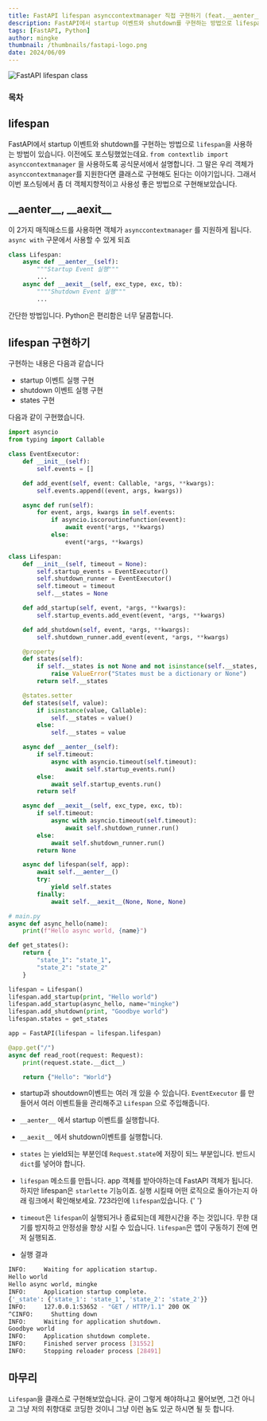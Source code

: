 ```yaml
---
title: FastAPI lifespan asynccontextmanager 직접 구현하기 (feat.__aenter__, __aexit__)
description: FastAPI에서 startup 이벤트와 shutdown를 구현하는 방법으로 lifespan을 사용하는 방법이 있습니다. 이번 포스팅에서 좀 더 객체지향적이고 사용성 좋은 방법으로 구현해보았습니다.
tags: [FastAPI, Python]
author: mingke
thumbnail: /thumbnails/fastapi-logo.png
date: 2024/06/09
---
```


<Image src="/thumbnails/fastapi-logo.png" alt="FastAPI lifespan class" />

### 목차

## lifespan

FastAPI에서 startup 이벤트와 shutdown를 구현하는 방법으로 `lifespan`을 사용하는 방법이 있습니다. 이전에도 포스팅했었는데요. `from contextlib import asynccontextmanager` 을 사용하도록 공식문서에서 설명합니다. 그 말은 우리 객체가 `asynccontextmanager`를 지원한다면 클래스로 구현해도 된다는 이야기입니다. 그래서 이번 포스팅에서 좀 더 객체지향적이고 사용성 좋은 방법으로 구현해보았습니다.

<Link url="https://chaechae.life/blog/fastapi-lifespan" />

## \_\_aenter\_\_, \_\_aexit\_\_

이 2가지 매직매소드를 사용하면 객체가 `asynccontextmanager` 를 지원하게 됩니다. `async with` 구문에서 사용할 수 있게 되죠

```python
class Lifespan:
    async def __aenter__(self):
        """Startup Event 실행"""
        ...
    async def __aexit__(self, exc_type, exc, tb):
        """"Shutdown Event 실행"""
        ...

```

간단한 방법입니다. Python은 편리함은 너무 달콤합니다.

## lifespan 구현하기

구현하는 내용은 다음과 같습니다

- startup 이벤트 실행 구현
- shutdown 이벤트 실행 구현
- states 구현

다음과 같이 구현했습니다.

```python
import asyncio
from typing import Callable

class EventExecutor:
    def __init__(self):
        self.events = []

    def add_event(self, event: Callable, *args, **kwargs):
        self.events.append((event, args, kwargs))

    async def run(self):
        for event, args, kwargs in self.events:
            if asyncio.iscoroutinefunction(event):
                await event(*args, **kwargs)
            else:
                event(*args, **kwargs)

class Lifespan:
    def __init__(self, timeout = None):
        self.startup_events = EventExecutor()
        self.shutdown_runner = EventExecutor()
        self.timeout = timeout
        self.__states = None

    def add_startup(self, event, *args, **kwargs):
        self.startup_events.add_event(event, *args, **kwargs)

    def add_shutdown(self, event, *args, **kwargs):
        self.shutdown_runner.add_event(event, *args, **kwargs)

    @property
    def states(self):
        if self.__states is not None and not isinstance(self.__states, dict):
            raise ValueError("States must be a dictionary or None")
        return self.__states

    @states.setter
    def states(self, value):
        if isinstance(value, Callable):
            self.__states = value()
        else:
            self.__states = value

    async def __aenter__(self):
        if self.timeout:
            async with asyncio.timeout(self.timeout):
                await self.startup_events.run()
        else:
            await self.startup_events.run()
        return self

    async def __aexit__(self, exc_type, exc, tb):
        if self.timeout:
            async with asyncio.timeout(self.timeout):
                await self.shutdown_runner.run()
        else:
            await self.shutdown_runner.run()
        return None

    async def lifespan(self, app):
        await self.__aenter__()
        try:
            yield self.states
        finally:
            await self.__aexit__(None, None, None)

# main.py
async def async_hello(name):
    print(f"Hello async world, {name}")

def get_states():
    return {
        "state_1": "state_1",
        "state_2": "state_2"
    }

lifespan = Lifespan()
lifespan.add_startup(print, "Hello world")
lifespan.add_startup(async_hello, name="mingke")
lifespan.add_shutdown(print, "Goodbye world")
lifespan.states = get_states

app = FastAPI(lifespan = lifespan.lifespan)

@app.get("/")
async def read_root(request: Request):
    print(request.state.__dict__)

    return {"Hello": "World"}

```

- startup과 shoutdown이벤트는 여러 개 있을 수 있습니다. `EventExecutor` 를 만들어서 여러 이벤트들을 관리해주고 `Lifespan` 으로 주입해줍니다.
- `__aenter__` 에서 startup 이벤트를 실행합니다.
- `__aexit__` 에서 shutdown이벤트를 실행합니다.
- `states` 는 yield되는 부분인데 `Request.state`에 저장이 되느 부분입니다. 반드시 `dict`를 넣어야 합니다.
- `lifespan` 메소드를 만듭니다. app 객체를 받아야하는데 FastAPI 객체가 됩니다. 하지만 lifespan은 `starlette` 기능이죠. 실행 시킬때 어떤 로직으로 돌아가는지 아래 링크에서 확인해보세요. 723라인에 `lifespan`있습니다.
  {' '}
  <Link url="https://github.com/encode/starlette/blob/master/starlette/routing.py" />
- `timeout`은 `lifespan`이 실행되거나 종료되는데 제한시간을 주는 것입니다. 무한 대기를 방지하고 안정성을 향상 시킬 수 있습니다. `lifespan`은 앱이 구동하기 전에 먼저 실행되죠.

- 실행 결과

```bash
INFO:     Waiting for application startup.
Hello world
Hello async world, mingke
INFO:     Application startup complete.
{'_state': {'state_1': 'state_1', 'state_2': 'state_2'}}
INFO:     127.0.0.1:53652 - "GET / HTTP/1.1" 200 OK
^CINFO:     Shutting down
INFO:     Waiting for application shutdown.
Goodbye world
INFO:     Application shutdown complete.
INFO:     Finished server process [31552]
INFO:     Stopping reloader process [28491]
```

## 마무리

`Lifespan`을 클래스로 구현해보았습니다. 굳이 그렇게 해야하냐고 물어보면, 그건 아니고 그냥 저의 취향대로 코딩한 것이니 그냥 이런 놈도 있군 하시면 될 듯 합니다.

<Link url="https://chaechae.life/blog/python-class-to-dict" />
